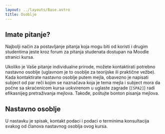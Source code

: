 ```yaml
---
layout: ../layouts/Base.astro
title: Osoblje
---
```



## Imate pitanje?

Najbolji način za postavljanje pitanja koja mogu biti od koristi i drugim studentima jeste kroz
forum za pitanja studenata dostupan na Moodle stranici kursa.

Ukoliko je Vaše pitanje individualne prirode, možete kontaktirati potrebno nastavno osoblje
(uglavnom je to osoblje za teorijske ili praktične vežbe). Kada kontaktirate nastavno osoblje putem
mejla, obavezno je napisati subject od par reči kojim se naznačava koja je tema mejla i subject mora
da počne sa skraćenicom kursa uokvirenom u uglaste zagrade (`[SPA2]`) radi efikasnijeg pretraživanja
mejlova. Takođe, poštujte bonton pisanja mejlova.

## Nastavno osoblje

U nastavku je spisak, kontakt podaci i podaci o terminima konsultacija svakog od članova nastavnog
osoblja ovog kursa.

<Staff />
